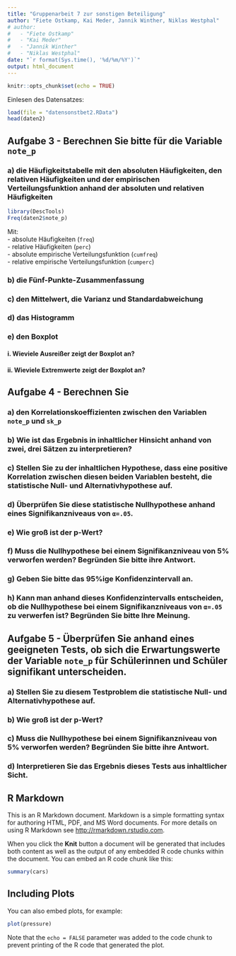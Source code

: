 ```yaml
---
title: "Gruppenarbeit 7 zur sonstigen Beteiligung"
author: "Fiete Ostkamp, Kai Meder, Jannik Winther, Niklas Westphal"
# author:
#   - "Fiete Ostkamp"
#   - "Kai Meder"
#   - "Jannik Winther"
#   - "Niklas Westphal"
date: "`r format(Sys.time(), '%d/%m/%Y')`"
output: html_document
---
```


```r
knitr::opts_chunk$set(echo = TRUE)
```
Einlesen des Datensatzes:
```r
load(file = "datensonstbet2.RData")
head(daten2)
```


## Aufgabe 3 - Berechnen Sie bitte für die Variable `note_p`

### a) die Häufigkeitstabelle mit den absoluten Häufigkeiten, den relativen Häufigkeiten und der empirischen Verteilungsfunktion anhand der absoluten und relativen Häufigkeiten
```r
library(DescTools)
Freq(daten2$note_p)
```
Mit:  
- absolute Häufigkeiten (`freq`)  
- relative Häufigkeiten (`perc`)  
- absolute empirische Verteilungsfunktion (`cumfreq`)  
- relative empirische Verteilungsfunktion (`cumperc`)  

### b) die Fünf-Punkte-Zusammenfassung
### c) den Mittelwert, die Varianz und Standardabweichung
### d) das Histogramm
### e) den Boxplot
#### i. Wieviele Ausreißer zeigt der Boxplot an?
#### ii. Wieviele Extremwerte zeigt der Boxplot an?

## Aufgabe 4 - Berechnen Sie
### a) den Korrelationskoeffizienten zwischen den Variablen `note_p` und `sk_p`
### b) Wie ist das Ergebnis in inhaltlicher Hinsicht anhand von zwei, drei Sätzen zu interpretieren?
### c) Stellen Sie zu der inhaltlichen Hypothese, dass eine positive Korrelation zwischen diesen beiden Variablen besteht, die statistische Null- und Alternativhypothese auf.
### d) Überprüfen Sie diese statistische Nullhypothese anhand eines Signifikanzniveaus von `α=.05`.
### e) Wie groß ist der p-Wert? 
### f) Muss die Nullhypothese bei einem Signifikanzniveau von 5% verworfen werden? Begründen Sie bitte ihre Antwort.
### g) Geben Sie bitte das 95%ige Konfidenzintervall an.
### h) Kann man anhand dieses Konfidenzintervalls entscheiden, ob die Nullhypothese bei einem Signifikanzniveaus von `α=.05` zu verwerfen ist? Begründen Sie bitte Ihre Meinung.

## Aufgabe 5 - Überprüfen Sie anhand eines geeigneten Tests, ob sich die Erwartungswerte der Variable `note_p` für Schülerinnen und Schüler signifikant unterscheiden.
### a) Stellen Sie zu diesem Testproblem die statistische Null- und Alternativhypothese auf.
### b) Wie groß ist der p-Wert?
### c) Muss die Nullhypothese bei einem Signifikanzniveau von 5% verworfen werden? Begründen Sie bitte ihre Antwort.
### d) Interpretieren Sie das Ergebnis dieses Tests aus inhaltlicher Sicht.

## R Markdown

This is an R Markdown document. Markdown is a simple formatting syntax for authoring HTML, PDF, and MS Word documents. For more details on using R Markdown see <http://rmarkdown.rstudio.com>.

When you click the **Knit** button a document will be generated that includes both content as well as the output of any embedded R code chunks within the document. You can embed an R code chunk like this:

```r
summary(cars)
```

## Including Plots

You can also embed plots, for example:

```r
plot(pressure)
```

Note that the `echo = FALSE` parameter was added to the code chunk to prevent printing of the R code that generated the plot.
